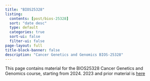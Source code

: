 ```yaml
---
title: "BIOS25328"
listing:
  contents: [post/bios-25328]
  sort: "date desc"
  type: default
  categories: true
  sort-ui: false
  filter-ui: false
page-layout: full
title-block-banner: false
description: "Cancer Genetics and Genomics BIOS-25328"
---
```


This page contains material for the BIOS25328 Cancer Genetics and Genomics course, starting from 2024. 2023 and prior material is [here](https://bios25328.hakyimlab.org/)




